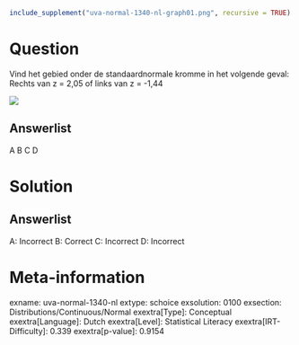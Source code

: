 ```r
include_supplement("uva-normal-1340-nl-graph01.png", recursive = TRUE)
```

Question
========

Vind het gebied onder de standaardnormale kromme in het volgende geval:
Rechts van z = 2,05 of links van z = -1,44

![](uva-normal-1340-nl-graph01.png)

Answerlist
----------

A
B
C
D

Solution
========

Answerlist
----------

A: Incorrect
B: Correct
C: Incorrect
D: Incorrect

Meta-information
================
exname: uva-normal-1340-nl
extype: schoice
exsolution: 0100
exsection: Distributions/Continuous/Normal
exextra[Type]: Conceptual
exextra[Language]: Dutch
exextra[Level]: Statistical Literacy
exextra[IRT-Difficulty]: 0.339
exextra[p-value]: 0.9154

